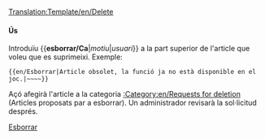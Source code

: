 <noinclude>[[Translation:Template/en/Delete]]</noinclude>{{ca/Metacaixa d'avís| tipus = esborrar
| text  = S'ha proposat l'esborrat d'aquest article.<br>''(English: This article has been requested for deletion)''<p><strong>Motiu:</strong> {{{1|No inclòs}}}</p><p><strong>Sol·licitant:</strong> {{{2|No inclòs}}}</p>
}}<includeonly>{{{3|}}}</includeonly><noinclude>

====Ús====
Introduïu <nowiki>{{</nowiki>'''esborrar/Ca'''|''motiu''|''usuari''<nowiki>}}</nowiki> a la part superior de l'article que voleu que es suprimeixi. Exemple:
<pre>{{en/Esborrar|Article obsolet, la funció ja no està disponible en el joc.|~~~~}}</pre>
Açó afegirà l'article a la categoria [[:Category:en/Requests for deletion]] (Articles proposats par a esborrar). Un administrador revisarà la sol·licitud després.

[[Category:ca/Caixes de missatges|Esborrar]]</noinclude>